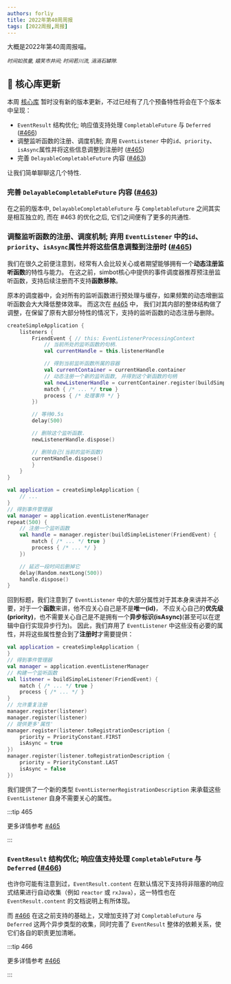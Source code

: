 ```yaml
---
authors: forliy
title: 2022年第40周周报
tags: [2022周报,周报]
---
```



大概是2022年第40周周报喵。

<!--truncate-->


<div style={{textAlign: 'center'}}>
<small><i>时间如孩童, 嬉笑市井间; 时间若川流, 涓涓石罅隙.</i></small>
</div>

## 🚀 核心库更新

本周 [核心库](https://github.com/simple-robot/simpler-robot) 暂时没有新的版本更新，不过已经有了几个预备特性将会在下个版本中呈现：
- `EventResult` 结构优化; 响应值支持处理 `CompletableFuture` 与 `Deferred` ([#466](https://github.com/simple-robot/simpler-robot/pull/466))
- 调整监听函数的注册、调度机制; 弃用 `EventListener` 中的`id`、`priority`、`isAsync`属性并将这些信息调整到注册时 ([#465](https://github.com/simple-robot/simpler-robot/pull/465))
- 完善 `DelayableCompletableFuture` 内容 ([#463](https://github.com/simple-robot/simpler-robot/pull/463))

让我们简单聊聊这几个特性.

### 完善 `DelayableCompletableFuture` 内容 ([#463](https://github.com/simple-robot/simpler-robot/pull/463))

在之前的版本中, `DelayableCompletableFuture` 与 `CompletableFuture` 之间其实是相互独立的, 而在 #463 的优化之后, 它们之间便有了更多的共通性.

### 调整监听函数的注册、调度机制; 弃用 `EventListener` 中的`id`、`priority`、`isAsync`属性并将这些信息调整到注册时 ([#465](https://github.com/simple-robot/simpler-robot/pull/465))

我们在很久之前便注意到，经常有人会比较关心或者期望能够拥有一个**动态注册监听函数**的特性与能力。
在这之前，simbot核心中提供的事件调度器推荐预注册监听函数，支持后续注册而不支持**函数移除**。

原本的调度器中，会对所有的监听函数进行预处理与缓存，如果频繁的动态增删监听函数会大大降低整体效率。
而这次在 [#465](https://github.com/simple-robot/simpler-robot/pull/465) 中，
我们对其内部的整体结构做了调整，在保留了原有大部分特性的情况下，支持的监听函数的动态注册与删除。

<Tabs>
<TabItem value='application构建过程中'>

```kotlin
createSimpleApplication {
    listeners {
        FriendEvent { // this: EventListenerProcessingContext
            // 当前所处的监听函数的句柄.
            val currentHandle = this.listenerHandle

            // 得到当前监听函数所属的容器
            val currentContainer = currentHandle.container
            // 动态注册一个新的监听函数, 并得到这个新函数的句柄
            val newListenerHandle = currentContainer.register(buildSimpleListener(FriendMessageEvent) {
            match { /* ... */ true }
            process { /* 处理事件 */ }
        })

        // 等待0.5s
        delay(500)

        // 删除这个监听函数.
        newListenerHandle.dispose()

        // 删除自己(当前的监听函数)
        currentHandle.dispose()
        }
    }
}
```

</TabItem>
<TabItem value='application构建完成后'>

```kotlin
val application = createSimpleApplication {
    // ...
}
// 得到事件管理器
val manager = application.eventListenerManager
repeat(500) {
    // 注册一个监听函数
    val handle = manager.register(buildSimpleListener(FriendEvent) {
        match { /* ... */ true }
        process { /* ... */ }
    })

    // 延迟一段时间后删掉它
    delay(Random.nextLong(500))
    handle.dispose()
}
```

</TabItem>
</Tabs>

回到标题，我们注意到了 `EventListener` 中的大部分属性对于其本身来讲并不必要，对于一个**函数**来讲，他不应关心自己是不是**唯一(id)**，
不应关心自己的**优先级(priority)**，也不需要关心自己是不是拥有一个**异步标识(isAsync)**(甚至可以在逻辑中自行实现异步行为)。
因此，我们弃用了 `EventListener` 中这些没有必要的属性，并将这些属性整合到了**注册时**才需要提供：

```kotlin
val application = createSimpleApplication {
}
// 得到事件管理器
val manager = application.eventListenerManager
// 构建一个监听函数
val listener = buildSimpleListener(FriendEvent) {
    match { /* ... */ true }
    process { /* ... */ }
}
// 允许重复注册
manager.register(listener)
manager.register(listener)
// 提供更多'属性'
manager.register(listener.toRegistrationDescription {
    priority = PriorityConstant.FIRST
    isAsync = true
})
manager.register(listener.toRegistrationDescription {
    priority = PriorityConstant.LAST
    isAsync = false
})
```

我们提供了一个新的类型 `EventListernerRegistrationDescription` 来承载这些 `EventListener` 自身不需要关心的属性。

:::tip 465

更多详情参考 [#465](https://github.com/simple-robot/simpler-robot/pull/465)

:::

### `EventResult` 结构优化; 响应值支持处理 `CompletableFuture` 与 `Deferred` ([#466](https://github.com/simple-robot/simpler-robot/pull/466))

也许你可能有注意到过，`EventResult.content` 在默认情况下支持将非阻塞的响应式结果进行自动收集（例如 `reactor` 或 `rxJava`），这一特性也在 `EventResult.content` 的文档说明上有所体现。

而 [#466](https://github.com/simple-robot/simpler-robot/pull/466) 在这之前支持的基础上，又增加支持了对 `CompletableFuture` 与 `Deferred`
这两个异步类型的收集，同时完善了 `EventResult` 整体的依赖关系，使它们各自的职责更加清晰。

:::tip 466

更多详情参考 [#466](https://github.com/simple-robot/simpler-robot/pull/466)

:::
